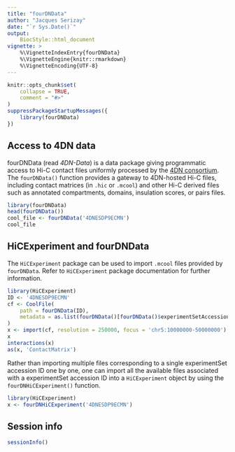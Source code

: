 ```yaml
---
title: "fourDNData"
author: "Jacques Serizay"
date: "`r Sys.Date()`"
output: 
    BiocStyle::html_document
vignette: >
    %\VignetteIndexEntry{fourDNData}
    %\VignetteEngine{knitr::rmarkdown}
    %\VignetteEncoding{UTF-8}
---
```


```r
knitr::opts_chunk$set(
    collapse = TRUE,
    comment = "#>"
)
suppressPackageStartupMessages({
    library(fourDNData)
})
```

## Access to 4DN data

fourDNData (read *4DN-Data*) is a data package giving programmatic access 
to Hi-C contact files uniformly processed by the 
[4DN consortium](https://www.4dnucleome.org/). The `fourDNData()` function 
provides a gateway to 4DN-hosted Hi-C files, including contact matrices 
(in `.hic` or `.mcool`) and other Hi-C derived files such as annotated 
compartments, domains, insulation scores, or pairs files.

```r
library(fourDNData)
head(fourDNData())
cool_file <- fourDNData('4DNESDP9ECMN')
cool_file
```

## HiCExperiment and fourDNData

The `HiCExperiment` package can be used to import `.mcool` files provided by 
`fourDNData`. Refer to `HiCExperiment` package documentation for further 
information. 

```r
library(HiCExperiment)
ID <- '4DNESDP9ECMN'
cf <- CoolFile(
    path = fourDNData(ID), 
    metadata = as.list(fourDNData()[fourDNData()$experimentSetAccession == ID,])
)
x <- import(cf, resolution = 250000, focus = 'chr5:10000000-50000000')
x
interactions(x)
as(x, 'ContactMatrix')
```

Rather than importing multiple files corresponding to a single experimentSet 
accession ID one by one, one can import all the available files associated with 
a experimentSet accession ID into a `HiCExperiment` object by using the 
`fourDNHiCExperiment()` function.

```r
library(HiCExperiment)
x <- fourDNHiCExperiment('4DNESDP9ECMN')
```


## Session info

```r
sessionInfo()
```